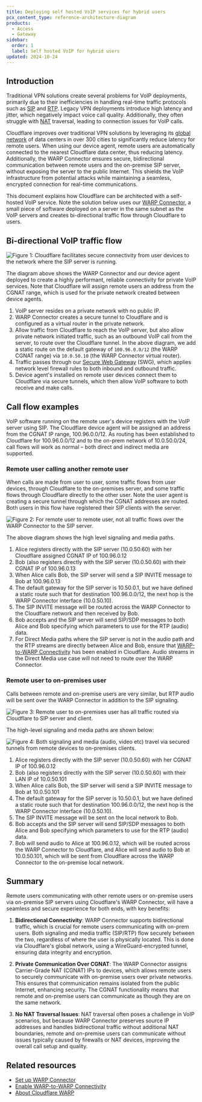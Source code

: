 ```yaml
---
title: Deploying self hosted VoIP services for hybrid users
pcx_content_type: reference-architecture-diagram
products:
  - Access
  - Gateway
sidebar:
  order: 1
  label: Self hosted VoIP for hybrid users
updated: 2024-10-24
---
```


## Introduction

Traditional VPN solutions create several problems for VoIP deployments, primarily due to their inefficiencies in handling real-time traffic protocols such as [SIP](https://en.wikipedia.org/wiki/Session_Initiation_Protocol) and [RTP](https://en.wikipedia.org/wiki/Real-time_Transport_Protocol). Legacy VPN deployments introduce high latency and jitter, which negatively impact voice call quality. Additionally, they often struggle with [NAT](https://en.wikipedia.org/wiki/Network_address_translation) traversal, leading to connection issues for VoIP calls.

Cloudflare improves over traditional VPN solutions by leveraging its [global network](https://www.cloudflare.com/network/) of data centers in over 300 cities to significantly reduce latency for remote users. When using our device agent, remote users are automatically connected to the nearest Cloudflare data center, thus reducing latency. Additionally, the WARP Connector ensures secure, bidirectional communication between remote users and the on-premise SIP server, without exposing the server to the public Internet. This shields the VoIP infrastructure from potential attacks while maintaining a seamless, encrypted connection for real-time communications.

This document explains how Cloudflare can be architected with a self-hosted VoIP service. Note the solution below uses our [WARP Connector](/cloudflare-one/connections/connect-networks/private-net/warp-connector/), a small piece of software deployed on a server in the same subnet as the VoIP servers and creates bi-directional traffic flow through Cloudflare to users.

## Bi-directional VoIP traffic flow

![Figure 1: Cloudflare facilitates secure connectivity from user devices to the network where the SIP server is running.](~/assets/images/reference-architecture/deploying-self-hosted-voip-services-for-hybrid-users/figure1.svg "Figure 1: Cloudflare facilitates secure connectivity from user devices to the network where the SIP server is running.")

The diagram above shows the WARP Connector and our device agent deployed to create a highly performant, reliable connectivity for private VoIP services. Note that Cloudflare will assign remote users an address from the <GlossaryTooltip term="CGNAT IP">CGNAT range</GlossaryTooltip>, which is used for the private network created between device agents.

1. VoIP server resides on a private network with no public IP.
2. WARP Connector creates a secure tunnel to Cloudflare and is configured as a virtual router in the private network.
3. Allow traffic from Cloudflare to reach the VoIP server, but also allow private network initiated traffic, such as an outbound VoIP call from the server, to route over the Cloudflare tunnel. In the above diagram, we add a static route on the default gateway of `100.96.0.0/12` (the WARP CGNAT range) via `10.0.50.10` (the WARP Connector virtual router).
4. Traffic passes through our [Secure Web Gateway](/cloudflare-one/policies/gateway/) (SWG), which applies network level firewall rules to both inbound and outbound traffic.
5. Device agent's installed on remote user devices connect them to Cloudflare via secure tunnels, which then allow VoIP software to both receive and make calls.

## Call flow examples

VoIP software running on the remote user's device registers with the VoIP server using SIP. The Cloudflare device agent will be assigned an address from the CGNAT IP range, 100.96.0.0/12. As routing has been established to Cloudflare for 100.96.0.0/12 and to the on-prem network of 10.0.50.0/24, call flows will work as normal – both direct and indirect media are supported.

### Remote user calling another remote user

When calls are made from user to user, some traffic flows from user devices, through Cloudflare to the on-premises server, and some traffic flows through Cloudflare directly to the other user. Note the user agent is creating a secure tunnel through which the CGNAT addresses are routed. Both users in this flow have registered their SIP clients with the server.

![Figure 2: For remote user to remote user, not all traffic flows over the WARP Connector to the SIP server.](~/assets/images/reference-architecture/deploying-self-hosted-voip-services-for-hybrid-users/figure2.svg "Figure 2: For remote user to remote user, not all traffic flows over the WARP Connector to the SIP server.")

The above diagram shows the high level signaling and media paths.

1. Alice registers directly with the SIP server (10.0.50.60) with her Cloudflare assigned CGNAT IP of 100.96.0.12
2. Bob (also registers directly with the SIP server (10.0.50.60) with their CGNAT IP of 100.96.0.13
3. When Alice calls Bob, the SIP server will send a SIP INVITE message to Bob at 100.96.0.13
4. The default gateway for the SIP server is 10.50.0.1, but we have defined a static route such that for destination 100.96.0.0/12, the next hop is the WARP Connector interface (10.0.50.10).
5. The SIP INVITE message will be routed across the WARP Connector to the Cloudflare network and then received by Bob.
6. Bob accepts and the SIP server will send SIP/SDP messages to both Alice and Bob specifying which parameters to use for the RTP (audio) data.
7. For Direct Media paths where the SIP server is not in the audio path and the RTP streams are directly between Alice and Bob, ensure that [WARP-to-WARP Connectivity](/cloudflare-one/connections/connect-networks/private-net/warp-to-warp/#enable-warp-to-warp) has been enabled in Cloudflare. Audio streams in the Direct Media use case will not need to route over the WARP Connector.

### Remote user to on-premises user

Calls between remote and on-premise users are very similar, but RTP audio will be sent over the WARP Connector in addition to the SIP signaling.

![Figure 3: Remote user to on-premises user has all traffic routed via Cloudflare to SIP server and client.](~/assets/images/reference-architecture/deploying-self-hosted-voip-services-for-hybrid-users/figure3.svg "Figure 3: Remote user to on-premises user has all traffic routed via Cloudflare to SIP server and client.")

The high-level signaling and media paths are shown below:

![Figure 4: Both signaling and media (audio, video etc) travel via secured tunnels from remote devices to on-premises clients.](~/assets/images/reference-architecture/deploying-self-hosted-voip-services-for-hybrid-users/figure4.svg "Figure 4: Both signaling and media (audio, video etc) travel via secured tunnels from remote devices to on-premises clients.")

1. Alice registers directly with the SIP server (10.0.50.60) with her CGNAT IP of 100.96.0.12
2. Bob (also registers directly with the SIP server (10.0.50.60) with their LAN IP of 10.0.50.101
3. When Alice calls Bob, the SIP server will send a SIP INVITE message to Bob at 10.0.50.101
4. The default gateway for the SIP server is 10.50.0.1, but we have defined a static route such that for destination 100.96.0.0/12, the next hop is the WARP Connector interface (10.0.50.10).
5. The SIP INVITE message will be sent on the local network to Bob.
6. Bob accepts and the SIP server will send SIP/SDP messages to both Alice and Bob specifying which parameters to use for the RTP (audio) data.
7. Bob will send audio to Alice at 100.96.0.12, which will be routed across the WARP Connector to Cloudflare, and Alice will send audio to Bob at 10.0.50.101, which will be sent from Cloudflare across the WARP Connector to the on-premise local network.

## Summary

Remote users communicating with other remote users or on-premise users via on-premise SIP servers using Cloudflare's WARP Connector, will have a seamless and secure experience for both ends, with key benefits:

1. **Bidirectional Connectivity**: WARP Connector supports bidirectional traffic, which is crucial for remote users communicating with on-prem users. Both signaling and media traffic (SIP/RTP) flow securely between the two, regardless of where the user is physically located. This is done via Cloudflare's global network, using a WireGuard-encrypted tunnel, ensuring data integrity and encryption​.

2. **Private Communication Over CGNAT**: The WARP Connector assigns Carrier-Grade NAT (CGNAT) IPs to devices, which allows remote users to securely communicate with on-premise users over private networks. This ensures that communication remains isolated from the public Internet, enhancing security. The CGNAT functionality means that remote and on-premise users can communicate as though they are on the same network​.

3. **No NAT Traversal Issues**: NAT traversal often poses a challenge in VoIP scenarios, but because WARP Connector preserves source IP addresses and handles bidirectional traffic without additional NAT boundaries, remote and on-premise users can communicate without issues typically caused by firewalls or NAT devices, improving the overall call setup and quality​.

## Related resources

- [Set up WARP Connector](/cloudflare-one/connections/connect-networks/private-net/warp-connector/)
- [Enable WARP-to-WARP Connectivity](/cloudflare-one/connections/connect-networks/private-net/warp-to-warp/#enable-warp-to-warp)
- [About Cloudflare WARP](/cloudflare-one/connections/connect-devices/warp/)
